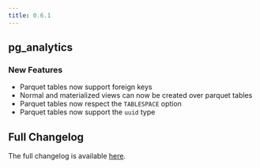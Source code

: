 ```yaml
---
title: 0.6.1
---
```


## pg_analytics

### New Features

- Parquet tables now support foreign keys
- Normal and materialized views can now be created over parquet tables
- Parquet tables now respect the `TABLESPACE` option
- Parquet tables now support the `uuid` type

## Full Changelog

The full changelog is available [here](https://github.com/paradedb/paradedb/releases/tag/v0.6.1).
